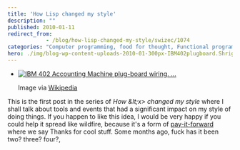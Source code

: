 ```yaml
---
title: 'How Lisp changed my style'
description: ""
published: 2010-01-11
redirect_from: 
            - /blog/how-lisp-changed-my-style/swizec/1074
categories: "Computer programming, food for thought, Functional programming, Languages, life, Lisp, Uncategorized"
hero: ./img/blog-wp-content-uploads-2010-01-300px-IBM402plugboard.Shrigley.wireside.jpg
---
```


-   [![IBM 402 Accounting Machine plug-board wiring. ...](./img/blog-wp-content-uploads-2010-01-300px-IBM402plugboard.Shrigley.wireside.jpg)](http://commons.wikipedia.org/wiki/Image:IBM402plugboard.Shrigley.wireside.jpg)

    Image via [Wikipedia](http://commons.wikipedia.org/wiki/Image:IBM402plugboard.Shrigley.wireside.jpg)

This is the first post in the series of _How &amp;lt;x> changed my style_ where I shall talk about tools and events that had a significant impact on my style of doing things. If you happen to like this idea, I would be very happy if you could help it spread like wildfire, because it's a form of [pay-it-forward](http://en.wikipedia.org/wiki/Pay_it_forward "Pay it forward") where we say Thanks for cool stuff. Some months ago, fuck has it been two? three? four?,
